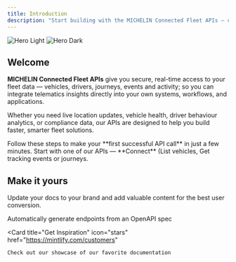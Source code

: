 ```yaml
---
title: Introduction
description: "Start building with the MICHELIN Connected Fleet APIs — connect vehicles, drivers, and journeys to your own systems in minutes."
---
```


<img className="block dark:hidden" src="/images/banner.png" alt="Hero Light" />
<img className="hidden dark:block" src="/images/banner.png" alt="Hero Dark" />


## Welcome

**MICHELIN Connected Fleet APIs** give you secure, real-time access to your fleet data — vehicles, drivers, journeys, events and activity; so you can integrate telematics insights directly into your own systems, workflows, and applications.

Whether you need live location updates, vehicle health, driver behaviour analytics, or compliance data, our APIs are designed to help you build faster, smarter fleet solutions.


<CardGroup cols={2}>
  <Card
    title="Quickstart"
    icon="pen-to-square"
    href="https://mintlify.com/docs/quickstart"
  >
    Follow these steps to make your **first successful API call** in just a few minutes.

  </Card>
  <Card
    title="Choose an API"
    icon="network-wired"
    href="https://mintlify.com/docs/development"
  >
    Start with one of our APIs — **Connect** (List vehicles, Get tracking events or journeys.
  </Card>
</CardGroup>


## Make it yours

Update your docs to your brand and add valuable content for the best user conversion.

<CardGroup cols={2}>
  <Card
    title="Reference APIs"
    icon="code"
    href="https://mintlify.com/docs/api-playground/openapi"
  >
    Automatically generate endpoints from an OpenAPI spec
  </Card>

  <Card
    title="Get Inspiration"
    icon="stars"
    href="https://mintlify.com/customers"
  >
    Check out our showcase of our favorite documentation
  </Card>
</CardGroup>
